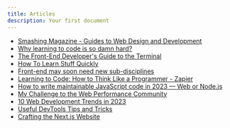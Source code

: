 ```yaml
---
title: Articles
description: Your first document
---
```


- [Smashing Magazine - Guides to Web Design and Development ](https://www.smashingmagazine.com/guides/)
- [Why learning to code is so damn hard?](https://www.thinkful.com/blog/why-learning-to-code-is-so-damn-hard/)
- [The Front-End Developer's Guide to the Terminal](https://www.joshwcomeau.com/javascript/terminal-for-js-devs/)
- [How To Learn Stuff Quickly](https://www.joshwcomeau.com/blog/how-to-learn-stuff-quickly/)
- [Front-end may soon need new sub-disciplines](https://medium.com/@muratcorlu/front-end-may-soon-need-new-sub-disciplines-60a4cde20562)
- [Learning to Code: How to Think Like a Programmer - Zapier](https://zapier.com/blog/think-like-a-programmer/)
- [How to write maintainable JavaScript code in 2023 — Web or Node.js](https://blog.devgenius.io/how-to-write-maintainable-javascript-code-in-2023-web-or-node-js-d66d8baead67)
- [My Challenge to the Web Performance Community](https://philipwalton.com/articles/my-challenge-to-the-web-performance-community/)
- [10 Web Development Trends in 2023](https://www.robinwieruch.de/web-development-trends/)
- [Useful DevTools Tips and Tricks](https://www.smashingmagazine.com/2023/06/popular-devtools-tips/)
- [Crafting the Next.js Website](https://rauno.me/craft/nextjs)

